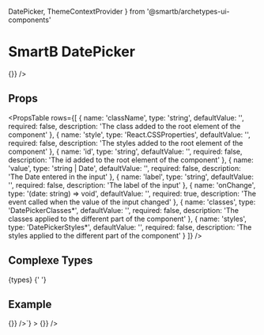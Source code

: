   DatePicker,
  ThemeContextProvider
} from '@smartb/archetypes-ui-components'

# SmartB DatePicker

<ThemeContextProvider theme={myTheme}>
  <DatePicker label='SmartB DatePicker' onChange={() => {}} />
</ThemeContextProvider>

## Props

<PropsTable
  rows={[
    {
      name: 'className',
      type: 'string',
      defaultValue: '',
      required: false,
      description: 'The class added to the root element of the component'
    },
    {
      name: 'style',
      type: 'React.CSSProperties',
      defaultValue: '',
      required: false,
      description: 'The styles added to the root element of the component'
    },
    {
      name: 'id',
      type: 'string',
      defaultValue: '',
      required: false,
      description: 'The id added to the root element of the component'
    },
    {
      name: 'value',
      type: 'string | Date',
      defaultValue: '',
      required: false,
      description: 'The Date entered in the input'
    },
    {
      name: 'label',
      type: 'string',
      defaultValue: '',
      required: false,
      description: 'The label of the input'
    },
    {
      name: 'onChange',
      type: '(date: string) => void',
      defaultValue: '',
      required: true,
      description: 'The event called when the value of the input changed'
    },
    {
      name: 'classes',
      type: 'DatePickerClasses*',
      defaultValue: '',
      required: false,
      description: 'The classes applied to the different part of the component'
    },
    {
      name: 'styles',
      type: 'DatePickerStyles*',
      defaultValue: '',
      required: false,
      description: 'The styles applied to the different part of the component'
    }
  ]}
/>

## Complexe Types

<SyntaxHighlighter language='typescript' style={tomorrow}>
  {types}
</SyntaxHighlighter>{' '}

## Example

<ThemeContextProvider theme={myTheme}>
  <Preview
    code={`<DatePicker
    label="SmartB DatePicker"
    onChange={() => {}}
  />`}
  >
    <DatePicker label='SmartB DatePicker' onChange={() => {}} />
  </Preview>
</ThemeContextProvider>
